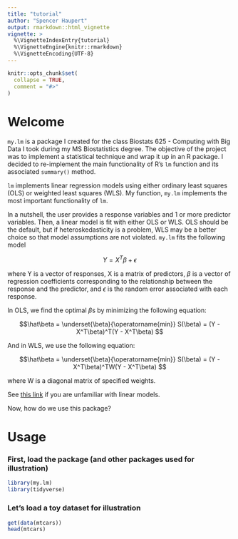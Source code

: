 ```yaml
---
title: "tutorial"
author: "Spencer Haupert"
output: rmarkdown::html_vignette
vignette: >
  %\VignetteIndexEntry{tutorial}
  %\VignetteEngine{knitr::rmarkdown}
  %\VignetteEncoding{UTF-8}
---
```


```r
knitr::opts_chunk$set(
  collapse = TRUE,
  comment = "#>"
)
```

# Welcome

`my.lm` is a package I created for the class Biostats 625 - Computing with Big Data I took during my MS Biostatistics degree. 
The objective of the project was to implement a statistical technique and wrap it up in an R package.
I decided to re-implement the main functionality of R's `lm` function and its associated `summary()` method.

`lm` implements linear regression models using either ordinary least squares (OLS) or weighted least squares (WLS).
My function, `my.lm` implements the most important functionality of `lm`.

In a nutshell, the user provides a response variables and 1 or more predictor variables. Then, a linear model is fit with either OLS or WLS. OLS should be 
the default, but if heteroskedasticity is a problem, WLS may be a better choice so that model assumptions are not violated. `my.lm` fits the following model

$$ Y = X^T\beta + \epsilon$$

where Y is a vector of responses, X is a matrix of predictors, $\beta$ is a vector of regression coefficients corresponding to the relationship between the
response and the predictor, and $\epsilon$ is the random error associated with each response.

In OLS, we find the optimal $\beta$s by minimizing the following equation:

$$\hat\beta = \underset{\beta}{\operatorname{min}} S(\beta) =  (Y - X^T\beta)^T(Y - X^T\beta) $$

And in WLS, we use the following equation:

$$\hat\beta = \underset{\beta}{\operatorname{min}} S(\beta) =  (Y - X^T\beta)^TW(Y - X^T\beta) $$

where W is a diagonal matrix of specified weights. 

See [this link](https://en.wikipedia.org/wiki/Linear_regression) if you are unfamiliar with linear models. 



Now, how do we use this package?

# Usage

### First, load the package (and other packages used for illustration)

```r
library(my.lm)
library(tidyverse)
```

### Let's load a toy dataset for illustration

```r
get(data(mtcars))
head(mtcars)
```

### 
